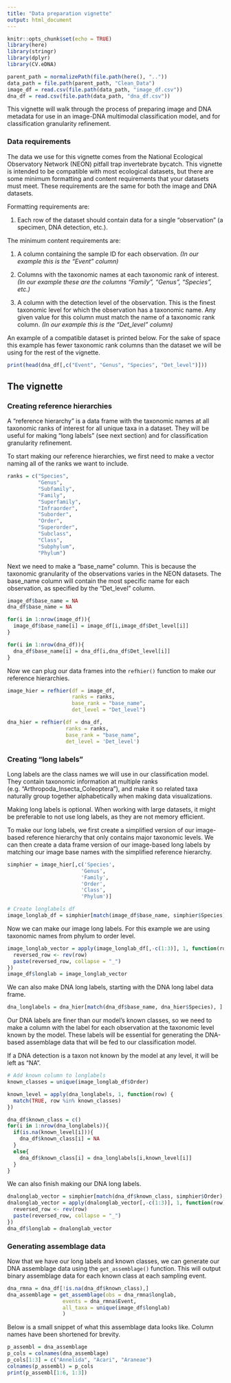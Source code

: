 ```yaml
---
title: "Data preparation vignette"
output: html_document
---
```


```r
knitr::opts_chunk$set(echo = TRUE)
library(here)
library(stringr)
library(dplyr)
library(CV.eDNA)

parent_path = normalizePath(file.path(here(), ".."))
data_path = file.path(parent_path, "Clean_Data")
image_df = read.csv(file.path(data_path, "image_df.csv"))
dna_df = read.csv(file.path(data_path, "dna_df.csv"))

```

This vignette will walk through the process of preparing image and DNA metadata for use in an image-DNA multimodal classification model, and for classification granularity refinement.

### Data requirements

The data we use for this vignette comes from the National Ecological Observatory Network (NEON) pitfall trap invertebrate bycatch. This vignette is intended to be compatible with most ecological datasets, but there are some minimum formatting and content requirements that your datasets must meet. These requirements are the same for both the image and DNA datasets. 

Formatting requirements are:

1. Each row of the dataset should contain data for a single "observation" (a specimen, DNA detection, etc.).

The minimum content requirements are:

1. A column containing the sample ID for each observation. *(In our example this is the "Event" column)*

2. Columns with the taxonomic names at each taxonomic rank of interest. *(In our example these are the columns "Family", "Genus", "Species", etc.)* 

3. A column with the detection level of the observation. This is the finest taxonomic level for which the observation has a taxonomic name. Any given value for this column must match the name of a taxonomic rank column. *(In our example this is the "Det_level" column)*

An example of a compatible dataset is printed below. For the sake of space this example has fewer taxonomic rank columns than the dataset we will be using for the rest of the vignette.

```r
print(head(dna_df[,c("Event", "Genus", "Species", "Det_level")]))
```

## The vignette

### Creating reference hierarchies

A "reference hierarchy" is a data frame with the taxonomic names at all taxonomic ranks of interest for all unique taxa in a dataset. They will be useful for making "long labels" (see next section) and for classification granularity refinement.

To start making our reference hierarchies, we first need to make a vector naming all of the ranks we want to include.

```r
ranks = c("Species", 
          "Genus", 
          "Subfamily", 
          "Family", 
          "Superfamily", 
          "Infraorder", 
          "Suborder", 
          "Order", 
          "Superorder", 
          "Subclass", 
          "Class", 
          "Subphylum", 
          "Phylum")
```

Next we need to make a "base_name" column. This is because the taxonomic granularity of the observations varies in the NEON datasets. The base_name column will contain the most specific name for each observation, as specified by the "Det_level" column.

```r
image_df$base_name = NA
dna_df$base_name = NA

for(i in 1:nrow(image_df)){
  image_df$base_name[i] = image_df[i,image_df$Det_level[i]]
}

for(i in 1:nrow(dna_df)){
  dna_df$base_name[i] = dna_df[i,dna_df$Det_level[i]]
}


```

Now we can plug our data frames into the `refhier()` function to make our reference hierarchies.

```r
image_hier = refhier(df = image_df,
                     ranks = ranks, 
                     base_rank = "base_name",
                     det_level = "Det_level")

dna_hier = refhier(df = dna_df,
                   ranks = ranks,
                   base_rank = "base_name",
                   det_level = 'Det_level')

```

### Creating "long labels"

Long labels are the class names we will use in our classification model. They contain taxonomic information at multiple ranks (e.g. "Arthropoda_Insecta_Coleoptera"), and make it so related taxa naturally group together alphabetically when making data visualizations. 

Making long labels is optional. When working with large datasets, it might be preferable to not use long labels, as they are not memory efficient.

To make our long labels, we first create a simplified version of our image-based reference hierarchy that only contains major taxonomic levels. We can then create a data frame version of our image-based long labels by matching our image base names with the simplified reference hierarchy.

```r
simphier = image_hier[,c('Species',
                        'Genus',
                        'Family',
                        'Order',
                        'Class',
                        'Phylum')]

# Create longlabels df
image_longlab_df = simphier[match(image_df$base_name, simphier$Species), ]

```

Now we can make our image long labels. For this example we are using taxonomic names from phylum to order level.

```r

image_longlab_vector = apply(image_longlab_df[,-c(1:3)], 1, function(row) {
  reversed_row <- rev(row)
  paste(reversed_row, collapse = "_")
})
image_df$longlab = image_longlab_vector

```

We can also make DNA long labels, starting with the DNA long label data frame.

```r
dna_longlabels = dna_hier[match(dna_df$base_name, dna_hier$Species), ]

```

Our DNA labels are finer than our model's known classes, so we need to make a column with the label for each observation at the taxonomic level known by the model. These labels will be essential for generating the DNA-based assemblage data that will be fed to our classification model.

If a DNA detection is a taxon not known by the model at any level, it will be left as "NA".

```r
# Add known column to longlabels
known_classes = unique(image_longlab_df$Order)

known_level = apply(dna_longlabels, 1, function(row) {
  match(TRUE, row %in% known_classes)
})

dna_df$known_class = c()
for(i in 1:nrow(dna_longlabels)){
  if(is.na(known_level[i])){
    dna_df$known_class[i] = NA
  }
  else{
    dna_df$known_class[i] = dna_longlabels[i,known_level[i]]
  }
}
```

We can also finish making our DNA long labels.

```r
dnalonglab_vector = simphier[match(dna_df$known_class, simphier$Order), ]
dnalonglab_vector = apply(dnalonglab_vector[,-c(1:3)], 1, function(row) {
  reversed_row <- rev(row)
  paste(reversed_row, collapse = "_")
})
dna_df$longlab = dnalonglab_vector
```

### Generating assemblage data

Now that we have our long labels and known classes, we can generate our DNA assemblage data using the `get_assemblage()` function. This will output binary assemblage data for each known class at each sampling event.

```r
dna_rmna = dna_df[!is.na(dna_df$known_class),]
dna_assemblage = get_assemblage(obs = dna_rmna$longlab,
                  events = dna_rmna$Event,
                  all_taxa = unique(image_df$longlab)
                  )
```

Below is a small snippet of what this assemblage data looks like. Column names have been shortened for brevity.

```r
p_assembl = dna_assemblage
p_cols = colnames(dna_assemblage)
p_cols[1:3] = c("Annelida", "Acari", "Araneae")
colnames(p_assembl) = p_cols
print(p_assembl[1:6, 1:3])
```

